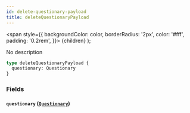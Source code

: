 ```yaml
---
id: delete-questionary-payload
title: deleteQuestionaryPayload
---
```


<span
style={{
      backgroundColor: color,
      borderRadius: '2px',
      color: '#fff',
      padding: '0.2rem',
    }}>
{children}
</span>
);

No description

```graphql
type deleteQuestionaryPayload {
  questionary: Questionary
}
```

### Fields

#### `questionary` ([`Questionary`](/v1/objects/questionary))
